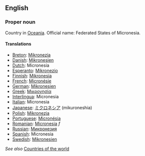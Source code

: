 ==English==

===Proper noun===

Country in [[Oceania]]. Official name: Federated States of Micronesia.

====Translations====
*[[Breton]]: [[Mikronezia]]
*[[Danish]]: [[Mikronesien]]
*[[Dutch]]: Micronesia
*[[Esperanto]]: [[Mikronezio]]
*[[Finnish]]: [[Mikronesia]]
*[[French]]: [[Micronésie]]
*[[German]]: [[Mikronesien]]
*[[Greek]]: [[Μικρονησία]]
*[[Interlingua]]: Micronesia
*[[Italian]]: Micronesia
*[[Japanese]]: [[ミクロネシア]] (mikuroneshia)
*[[Polish]]: [[Mikronezja]]
*[[Portuguese]]: [[Micronésia]]
*[[Romanian]]: [[Micronesia]] ''f''
*[[Russian]]: [[Микронезия]]
*[[Spanish]]: Micronesia
*[[Swedish]]: [[Mikronesien]]

''See also'' [[Countries of the world]]